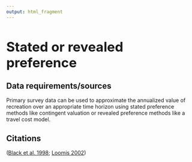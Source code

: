 ```yaml
---
output: html_fragment
---
```

<style type="text/css">
  h1{
  font-size: 2.5em;
}
</style>

# Stated or revealed preference 

## Data requirements/sources
Primary survey data can be used to approximate the annualized value of recreation over an appropriate time horizon using stated preference methods like contingent valuation or revealed preference methods like a travel cost model.

## Citations
([Black et al. 1998](https://www.fws.gov/policy/hydroindex.htm); [Loomis 2002](https://agupubs.onlinelibrary.wiley.com/doi/full/10.1029/2000WR000136))